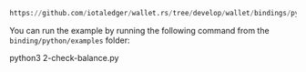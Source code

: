 ```python reference
https://github.com/iotaledger/wallet.rs/tree/develop/wallet/bindings/python/examples/2-check-balance.py
```

You can run the example by running the following command from the `binding/python/examples` folder:

<CodeBlock className="language-bash">
    python3 2-check-balance.py
</CodeBlock>
